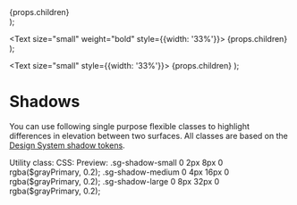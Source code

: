 
  <div
    style={{
      display: 'flex',
      marginBottom: '50px',
      textAlign: 'left',
    }}
  >
    {props.children}
  </div>
);

  <Text size="small" weight="bold" style={{width: '33%'}}>
    {props.children}
  </Text>
);

  <Text size="small" style={{width: '33%'}}>
    {props.children}
  </Text>
);

<Meta title="Utilities/Shadows" />

# Shadows

You can use following single purpose flexible classes to highlight differences in elevation between two surfaces. All classes are based on the [Design System shadow tokens](/story/foundation-✨-shadows--page).

<Row>
  <ColumnTitle>Utility class:</ColumnTitle>
  <ColumnTitle>CSS:</ColumnTitle>
  <ColumnTitle>Preview:</ColumnTitle>
</Row>
<Row>
  <Cell>.sg-shadow-small</Cell>
  <Cell>0 2px 8px 0 rgba($grayPrimary, 0.2);</Cell>
  <Box className="sg-shadow" padding="xl" style={{width: 'auto'}} />
</Row>
<Row>
  <Cell>.sg-shadow-medium</Cell>
  <Cell>0 4px 16px 0 rgba($grayPrimary, 0.2);</Cell>
  <Box className="sg-shadow-medium" padding="xl" style={{width: 'auto'}} />
</Row>
<Row>
  <Cell>.sg-shadow-large</Cell>
  <Cell>0 8px 32px 0 rgba($grayPrimary, 0.2);</Cell>
  <Box className="sg-shadow-large" padding="xl" style={{width: 'auto'}} />
</Row>
